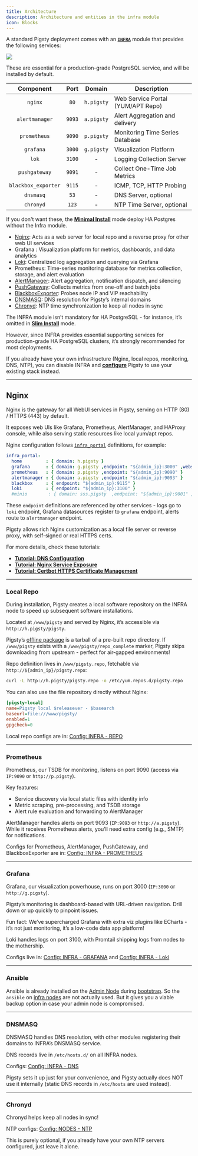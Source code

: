 ```yaml
---
title: Architecture
description: Architecture and entities in the infra module
icon: Blocks
---
```


A standard Pigsty deployment comes with an [**`INFRA`**](/docs/infra/) module that provides the following services:

![](/img/pigsty/infra.png)

These are essential for a production-grade PostgreSQL service, and will be installed by default.

|      Component      |  Port  |   Domain   | Description                       |
|:-------------------:|:------:|:----------:|-----------------------------------|
|       `nginx`       |  `80`  | `h.pigsty` | Web Service Portal (YUM/APT Repo) |
|   `alertmanager`    | `9093` | `a.pigsty` | Alert Aggregation and delivery    |
|    `prometheus`     | `9090` | `p.pigsty` | Monitoring Time Series Database   |
|      `grafana`      | `3000` | `g.pigsty` | Visualization Platform            |
|        `lok`        | `3100` |     -      | Logging Collection Server         |
|    `pushgateway`    | `9091` |     -      | Collect One-Time Job Metrics      |
| `blackbox_exporter` | `9115` |     -      | ICMP, TCP, HTTP Probing           |
|      `dnsmasq`      |  `53`  |     -      | DNS Server, optional              |
|      `chronyd`      | `123`  |     -      | NTP Time Server, optional         |

<Callout title="HA PG can be deployed without INFRA" type="warn">

If you don't want these, the [**Minimal Install**](/docs/install/minimal) mode deploy HA Postgres without the Infra module.

</Callout>


- [Nginx](/docs/infra/arch/#nginx): Acts as a web server for local repo and a reverse proxy for other web UI services
- Grafana : Visualization platform for metrics, dashboards, and data analytics
- [Loki](/docs/infra/arch/#loki): Centralized log aggregation and querying via Grafana
- Prometheus: Time-series monitoring database for metrics collection, storage, and alert evaluation
- [AlertManager](/docs/infra/arch/#alertmanager): Alert aggregation, notification dispatch, and silencing
- [PushGateway](/docs/infra/arch/#pushgateway): Collects metrics from one-off and batch jobs
- [BlackboxExporter](/docs/infra/arch/#blackbox-exporter): Probes node IP and VIP reachability
- [DNSMASQ](/docs/infra/arch/#dnsmasq): DNS resolution for Pigsty’s internal domains
- [Chronyd](/docs/infra/arch/#chronyd): NTP time synchronization to keep all nodes in sync



The INFRA module isn’t mandatory for HA PostgreSQL - for instance, it’s omitted in [**Slim Install**](/docs/install/minimal) mode.

However, since INFRA provides essential supporting services for production-grade HA PostgreSQL clusters, it’s strongly recommended for most deployments.

If you already have your own infrastructure (Nginx, local repos, monitoring, DNS, NTP), you can disable INFRA and [**configure**](/docs/infra/config/) Pigsty to use your existing stack instead.


------



## Nginx

Nginx is the gateway for all WebUI services in Pigsty, serving on HTTP (80) / HTTPS (443) by default.

It exposes web UIs like Grafana, Prometheus, AlertManager, and HAProxy console, while also serving static resources like local yum/apt repos.

Nginx configuration follows [`infra_portal`](/docs/infra/param#infra_portal) definitions, for example:

```yaml
infra_portal:
  home         : { domain: h.pigsty }
  grafana      : { domain: g.pigsty ,endpoint: "${admin_ip}:3000" ,websocket: true }
  prometheus   : { domain: p.pigsty ,endpoint: "${admin_ip}:9090" }
  alertmanager : { domain: a.pigsty ,endpoint: "${admin_ip}:9093" }
  blackbox     : { endpoint: "${admin_ip}:9115" }
  loki         : { endpoint: "${admin_ip}:3100" }
  #minio        : { domain: sss.pigsty  ,endpoint: "${admin_ip}:9001" ,scheme: https ,websocket: true }
```

These `endpoint` definitions are referenced by other services - logs go to `loki` endpoint, Grafana datasources register to `grafana` endpoint, alerts route to `alertmanager` endpoint.

Pigsty allows rich Nginx customization as a local file server or reverse proxy, with self-signed or real HTTPS certs.

For more details, check these tutorials:

- [**Tutorial: DNS Configuration**](/docs/admin/domain)
- [**Tutorial: Nginx Service Exposure**](/docs/admin/portal)
- [**Tutorial: Certbot HTTPS Certificate Management**](/docs/admin/cert)



------

### Local Repo

During installation, Pigsty creates a local software repository on the INFRA node to speed up subsequent software installations.

Located at `/www/pigsty` and served by Nginx, it’s accessible via `http://h.pigsty/pigsty`.

Pigsty’s [offline package](/docs/install/offline) is a tarball of a pre-built repo directory. If `/www/pigsty` exists with a `/www/pigsty/repo_complete` marker, Pigsty skips downloading from upstream - perfect for air-gapped environments!

Repo definition lives in `/www/pigsty.repo`, fetchable via `http://${admin_ip}/pigsty.repo`:

```bash
curl -L http://h.pigsty/pigsty.repo -o /etc/yum.repos.d/pigsty.repo
```

You can also use the file repository directly without Nginx:

```ini
[pigsty-local]
name=Pigsty local $releasever - $basearch
baseurl=file:///www/pigsty/
enabled=1
gpgcheck=0
```

Local repo configs are in: [Config: INFRA - REPO](/docs/infra/param#repo)

------

### Prometheus

Prometheus, our TSDB for monitoring, listens on port 9090 (access via `IP:9090` or `http://p.pigsty`).

Key features:

- Service discovery via local static files with identity info
- Metric scraping, pre-processing, and TSDB storage
- Alert rule evaluation and forwarding to AlertManager

AlertManager handles alerts on port 9093 (`IP:9093` or `http://a.pigsty`). While it receives Prometheus alerts, you’ll need extra config (e.g., SMTP) for notifications.

Configs for Prometheus, AlertManager, PushGateway, and BlackboxExporter are in: [Config: INFRA - PROMETHEUS](/docs/infra/arch#prometheus)

------

### Grafana

Grafana, our visualization powerhouse, runs on port 3000 (`IP:3000` or `http://g.pigsty`).

Pigsty’s monitoring is dashboard-based with URL-driven navigation. Drill down or up quickly to pinpoint issues.

Fun fact: We’ve supercharged Grafana with extra viz plugins like ECharts - it’s not just monitoring, it’s a low-code data app platform!

Loki handles logs on port 3100, with Promtail shipping logs from nodes to the mothership.

Configs live in: [Config: INFRA - GRAFANA](/docs/infra/param#grafana) and [Config: INFRA - Loki](/docs/infra/param#loki)

------

### Ansible

Ansible is already installed on the [Admin Node](/docs/node/arch#admin-node) during [bootstrap](/docs/install/start#bootstrap).
So the `ansible` on [infra nodes](/docs/node/arch#infra-node) are not actually used.
But it gives you a viable backup option in case your admin node is compromised.

------

### DNSMASQ

DNSMASQ handles DNS resolution, with other modules registering their domains to INFRA’s DNSMASQ service.

DNS records live in `/etc/hosts.d/` on all INFRA nodes.

Configs: [Config: INFRA - DNS](/docs/infra/param#dns)

Pigsty sets it up just for your convenience, and Pigsty actually does NOT use it internally (static DNS records in `/etc/hosts` are used instead).


------

### Chronyd

Chronyd helps keep all nodes in sync!

NTP configs: [Config: NODES - NTP](/docs/node/param#node_time)

This is purely optional, if you already have your own NTP servers configured, just leave it alone.